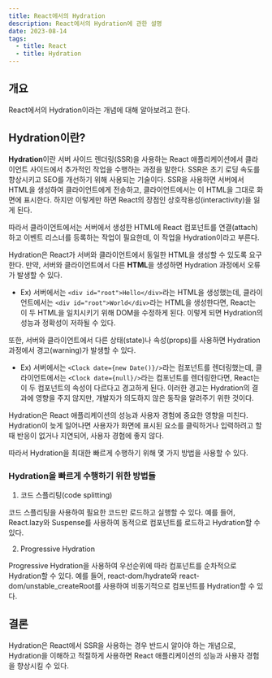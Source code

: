 ```yaml
---
title: React에서의 Hydration
description: React에서의 Hydration에 관한 설명
date: 2023-08-14
tags:
  - title: React
  - title: Hydration
---
```


## 개요

React에서의 Hydration이라는 개념에 대해 알아보려고 한다.

## Hydration이란?

**Hydration**이란 서버 사이드 렌더링(SSR)을 사용하는 React 애플리케이션에서 클라이언트 사이드에서 추가적인 작업을 수행하는 과정을 말한다.
SSR은 초기 로딩 속도를 향상시키고 SEO를 개선하기 위해 사용되는 기술이다.
SSR을 사용하면 서버에서 HTML을 생성하여 클라이언트에게 전송하고, 클라이언트에서는 이 HTML을 그대로 화면에 표시한다.
하지만 이렇게만 하면 React의 장점인 상호작용성(interactivity)을 잃게 된다.

따라서 클라이언트에서는 서버에서 생성한 HTML에 React 컴포넌트를 연결(attach)하고 이벤트 리스너를 등록하는 작업이 필요한데, 이 작업을 Hydration이라고 부른다.

Hydration은 React가 서버와 클라이언트에서 동일한 HTML을 생성할 수 있도록 요구한다.
만약, 서버와 클라이언트에서 다른 **HTML**을 생성하면 Hydration 과정에서 오류가 발생할 수 있다.

- Ex) 서버에서는 `<div id="root">Hello</div>`라는 HTML을 생성했는데, 클라이언트에서는 `<div id="root">World</div>`라는 HTML을 생성한다면, React는 이 두 HTML을 일치시키기 위해 DOM을 수정하게 된다. 이렇게 되면 Hydration의 성능과 정확성이 저하될 수 있다.

또한, 서버와 클라이언트에서 다른 상태(state)나 속성(props)를 사용하면 Hydration 과정에서 경고(warning)가 발생할 수 있다.

- Ex) 서버에서는 `<Clock date={new Date()}/>`라는 컴포넌트를 렌더링했는데, 클라이언트에서는 `<Clock date={null}/>`라는 컴포넌트를 렌더링한다면, React는 이 두 컴포넌트의 속성이 다르다고 경고하게 된다.
  이러한 경고는 Hydration의 결과에 영향을 주지 않지만, 개발자가 의도하지 않은 동작을 알려주기 위한 것이다.

Hydration은 React 애플리케이션의 성능과 사용자 경험에 중요한 영향을 미친다.
Hydration이 늦게 일어나면 사용자가 화면에 표시된 요소를 클릭하거나 입력하려고 할 때 반응이 없거나 지연되어, 사용자 경험에 좋지 않다.

따라서 Hydration을 최대한 빠르게 수행하기 위해 몇 가지 방법을 사용할 수 있다.

### Hydration을 빠르게 수행하기 위한 방법들

1. 코드 스플리팅(code splitting)

코드 스플리팅을 사용하여 필요한 코드만 로드하고 실행할 수 있다.
예를 들어, React.lazy와 Suspense를 사용하여 동적으로 컴포넌트를 로드하고 Hydration할 수 있다.

2. Progressive Hydration

Progressive Hydration을 사용하여 우선순위에 따라 컴포넌트를 순차적으로 Hydration할 수 있다.
예를 들어, react-dom/hydrate와 react-dom/unstable_createRoot를 사용하여 비동기적으로 컴포넌트를 Hydration할 수 있다.

## 결론

Hydration은 React에서 SSR을 사용하는 경우 반드시 알아야 하는 개념으로, Hydration을 이해하고 적절하게 사용하면 React 애플리케이션의 성능과 사용자 경험을 향상시킬 수 있다.
